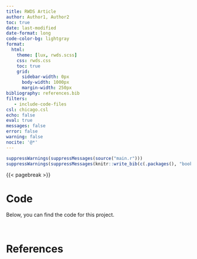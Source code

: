 ```yaml
---
title: RWDS Article
author: Author1, Author2
toc: true
date: last-modified
date-format: long
code-color-bg: lightgray
format:
  html:
    theme: [lux, rwds.scss]
    css: rwds.css
    toc: true
    grid:
      sidebar-width: 0px
      body-width: 1000px
      margin-width: 250px
bibliography: references.bib
filters:
   - include-code-files
csl: chicago.csl
echo: false
eval: true
messages: false
error: false
warning: false
nocite: '@*'
---
```


```r

suppressWarnings(suppressMessages(source("main.r")))
suppressWarnings(suppressMessages(knitr::write_bib(c(.packages(), "bookdown"), "packages.bib")))

```

{{< pagebreak >}}

# Code
Below, you can find the code for this project.

```.R
```

```.R
```

# References
